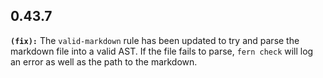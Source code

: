 ## 0.43.7
**`(fix):`** The `valid-markdown` rule has been updated to try and parse the markdown file into a 
valid AST. If the file fails to parse, `fern check` will log an error as well 
as the path to the markdown. 



